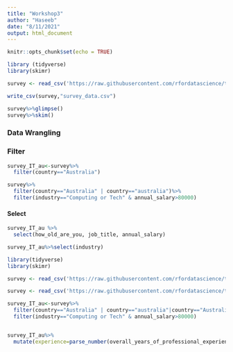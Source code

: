 ```yaml
---
title: "Workshop3"
author: "Haseeb"
date: "8/11/2021"
output: html_document
---
```


```r
knitr::opts_chunk$set(echo = TRUE)
```

```r
library (tidyverse)
library(skimr)

survey <- read_csv('https://raw.githubusercontent.com/rfordatascience/tidytuesday/master/data/2021/2021-05-18/survey.csv')

write_csv(survey,"survey_data.csv")

survey%>%glimpse()
survey%>%skim()

```

### Data Wrangling

### Filter

```r
survey_IT_au<-survey%>%
  filter(country=="Australia")

survey%>%
  filter(country=="Australia" | country=="australia")%>%
  filter(industry=="Computing or Tech" & annual_salary>80000)


```

#### Select

```r
survey_IT_au %>%
  select(how_old_are_you, job_title, annual_salary)

survey_IT_au%>%select(industry)
```


```r
library(tidyverse)
library(skimr)
```


```r
survey <- read_csv('https://raw.githubusercontent.com/rfordatascience/tidytuesday/master/data/2021/2021-05-18/survey.csv')
```


```r
survey <- read_csv('https://raw.githubusercontent.com/rfordatascience/tidytuesday/master/data/2021/2021-05-18/survey.csv')

survey_IT_au<-survey%>%
  filter(country=="Australia" | country=="australia"|country=="Australi")%>%
  filter(industry=="Computing or Tech" & annual_salary>80000)



```
```r
survey_IT_au%>%
  mutate(experience=parse_number(overall_years_of_professional_experience))
```

  

